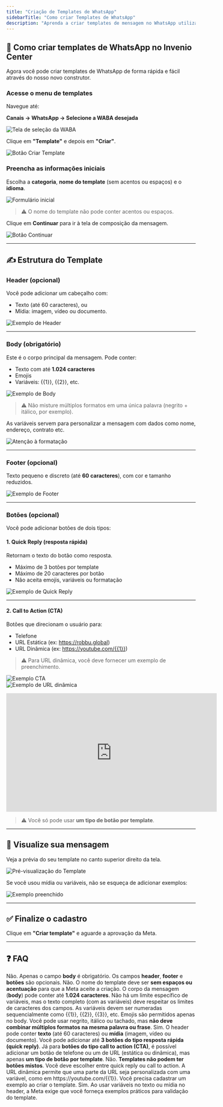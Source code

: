 ```yaml
---
title: "Criação de Templates de WhatsApp"
sidebarTitle: "Como criar Templates de WhatsApp"
description: "Aprenda a criar templates de mensagem no WhatsApp utilizando o Invenio Center e aproveite ao máximo os recursos disponíveis."
---
```


## 📲 Como criar templates de WhatsApp no Invenio Center

Agora você pode criar templates de WhatsApp de forma rápida e fácil através do nosso novo construtor.

### Acesse o menu de templates

Navegue até:

**Canais → WhatsApp → Selecione a WABA desejada**

![Tela de seleção da WABA](/imagem1)

Clique em **"Template"** e depois em **"Criar"**.

![Botão Criar Template](/imagem2)

### Preencha as informações iniciais

Escolha a **categoria**, **nome do template** (sem acentos ou espaços) e o **idioma**.

![Formulário inicial](/imagem3)

> ⚠️ O nome do template não pode conter acentos ou espaços.

Clique em **Continuar** para ir à tela de composição da mensagem.

![Botão Continuar](/imagem4)

---

## ✍️ Estrutura do Template

### Header (opcional)

Você pode adicionar um cabeçalho com:

- Texto (até 60 caracteres), ou
- Mídia: imagem, vídeo ou documento.

![Exemplo de Header](/imagem5)

---

### Body (obrigatório)

Este é o corpo principal da mensagem. Pode conter:

- Texto com até **1.024 caracteres**
- Emojis
- Variáveis: {{1}}, {{2}}, etc.

![Exemplo de Body](/imagem6)

> ⚠️ Não misture múltiplos formatos em uma única palavra (negrito + itálico, por exemplo).

As variáveis servem para personalizar a mensagem com dados como nome, endereço, contrato etc.

![Atenção à formatação](/imagem7)

---

### Footer (opcional)

Texto pequeno e discreto (até **60 caracteres**), com cor e tamanho reduzidos.

![Exemplo de Footer](/imagem8)

---

### Botões (opcional)

Você pode adicionar botões de dois tipos:

#### 1. Quick Reply (resposta rápida)

Retornam o texto do botão como resposta.

- Máximo de 3 botões por template
- Máximo de 20 caracteres por botão
- Não aceita emojis, variáveis ou formatação

![Exemplo de Quick Reply](/imagem12)

---

#### 2. Call to Action (CTA)

Botões que direcionam o usuário para:

- Telefone
- URL Estática (ex: https://robbu.global)
- URL Dinâmica (ex: https://youtube.com/{{1}})

> ⚠️ Para URL dinâmica, você deve fornecer um exemplo de preenchimento.

![Exemplo CTA](/imagem13)  
![Exemplo de URL dinâmica](/imagem14)

<iframe
  width="560"
  height="315"
  src="https://www.youtube.com/embed/HKAKc8CHkOo"
  title="YouTube video player"
  frameBorder="0"
  allow="accelerometer; autoplay; clipboard-write; encrypted-media; gyroscope; picture-in-picture"
  allowFullScreen
></iframe>

> ⚠️ Você só pode usar **um tipo de botão por template**.

---

## 👀 Visualize sua mensagem

Veja a prévia do seu template no canto superior direito da tela.

![Pré-visualização do Template](/imagem10)

Se você usou mídia ou variáveis, não se esqueça de adicionar exemplos:

![Exemplo preenchido](/imagem11)

---

## ✅ Finalize o cadastro

Clique em **"Criar template"** e aguarde a aprovação da Meta.

---

## ❓ FAQ

<AccordionGroup>
  <Accordion title="Preciso preencher todos os campos do template?">
    Não. Apenas o campo <strong>body</strong> é obrigatório. Os campos <strong>header</strong>, <strong>footer</strong> e <strong>botões</strong> são opcionais.
  </Accordion>

  <Accordion title="Posso usar acentos ou espaços no nome do template?">
    Não. O nome do template deve ser <strong>sem espaços ou acentuação</strong> para que a Meta aceite a criação.
  </Accordion>

  <Accordion title="Qual o limite de caracteres do body?">
    O corpo da mensagem (<strong>body</strong>) pode conter até <strong>1.024 caracteres</strong>.
  </Accordion>

  <Accordion title="Quantas variáveis posso usar em um template?">
    Não há um limite específico de variáveis, mas o texto completo (com as variáveis) deve respeitar os limites de caracteres dos campos. As variáveis devem ser numeradas sequencialmente como {{1}}, {{2}}, {{3}}, etc.
  </Accordion>

  <Accordion title="O que acontece se eu usar emojis ou formatações no texto?">
    Emojis são permitidos apenas no body. Você pode usar negrito, itálico ou tachado, mas <strong>não deve combinar múltiplos formatos na mesma palavra ou frase</strong>.
  </Accordion>

  <Accordion title="Posso usar mídia no header do template?">
    Sim. O header pode conter <strong>texto</strong> (até 60 caracteres) ou <strong>mídia</strong> (imagem, vídeo ou documento).
  </Accordion>

  <Accordion title="Quantos botões posso usar em um template?">
    Você pode adicionar até <strong>3 botões do tipo resposta rápida (quick reply)</strong>. Já para <strong>botões do tipo call to action (CTA)</strong>, é possível adicionar um botão de telefone ou um de URL (estática ou dinâmica), mas apenas <strong>um tipo de botão por template</strong>.
  </Accordion>

  <Accordion title="É possível misturar quick reply e call to action no mesmo template?">
    Não. <strong>Templates não podem ter botões mistos</strong>. Você deve escolher entre quick reply ou call to action.
  </Accordion>

  <Accordion title="Como funciona a URL dinâmica nos botões CTA?">
    A URL dinâmica permite que uma parte da URL seja personalizada com uma variável, como em https://youtube.com/{{1}}. Você precisa cadastrar um exemplo ao criar o template.
  </Accordion>

  <Accordion title="Preciso cadastrar exemplos se usar variáveis ou mídia?">
    Sim. Ao usar variáveis no texto ou mídia no header, a Meta exige que você forneça exemplos práticos para validação do template.
  </Accordion>
</AccordionGroup>
